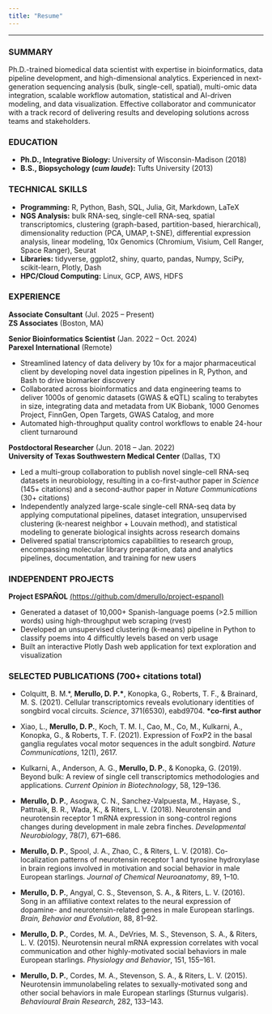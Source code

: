 ```yaml
---
title: "Resume"
---
```


***

### SUMMARY

Ph.D.-trained biomedical data scientist with expertise in bioinformatics, data pipeline development, and high-dimensional analytics. Experienced in next-generation sequencing analysis (bulk, single-cell, spatial), multi-omic data integration, scalable workflow automation, statistical and AI-driven modeling, and data visualization. Effective collaborator and communicator with a track record of delivering results and developing solutions across teams and stakeholders.

### EDUCATION

- **Ph.D., Integrative Biology:** University of Wisconsin-Madison (2018)
- **B.S., Biopsychology (*cum laude*):** Tufts University (2013)

### TECHNICAL SKILLS

- **Programming:** R, Python, Bash, SQL, Julia, Git, Markdown, LaTeX
- **NGS Analysis:** bulk RNA-seq, single-cell RNA-seq, spatial transcriptomics, clustering (graph-based, partition-based, hierarchical), dimensionality reduction (PCA, UMAP, t-SNE), differential expression analysis, linear modeling, 10x Genomics (Chromium, Visium, Cell Ranger, Space Ranger), Seurat
- **Libraries:** tidyverse, ggplot2, shiny, quarto, pandas, Numpy, SciPy, scikit-learn, Plotly, Dash
- **HPC/Cloud Computing:** Linux, GCP, AWS, HDFS

### EXPERIENCE

**Associate Consultant** (Jul. 2025 – Present)\
**ZS Associates**  (Boston, MA)

**Senior Bioinformatics Scientist** (Jan. 2022 – Oct. 2024)\
**Parexel International**  (Remote)

- Streamlined latency of data delivery by 10x for a major pharmaceutical client by developing novel data ingestion pipelines in R, Python, and Bash to drive biomarker discovery
- Collaborated across bioinformatics and data engineering teams to deliver 1000s of genomic datasets (GWAS & eQTL) scaling to terabytes in size, integrating data and metadata from UK Biobank, 1000 Genomes Project, FinnGen, Open Targets, GWAS Catalog, and more
- Automated high-throughput quality control workflows to enable 24-hour client turnaround

**Postdoctoral Researcher** (Jun. 2018 – Jan. 2022) \
**University of Texas Southwestern Medical Center**  (Dallas, TX)
  
- Led a multi-group collaboration to publish novel single-cell RNA-seq datasets in neurobiology, resulting in a co-first-author paper in *Science* (145+ citations) and a second-author paper in *Nature Communications* (30+ citations)
- Independently analyzed large-scale single-cell RNA-seq data by applying computational pipelines, dataset integration, unsupervised clustering (k-nearest neighbor + Louvain method), and statistical modeling to generate biological insights across research domains
- Delivered spatial transcriptomics capabilities to research group, encompassing molecular library preparation, data and analytics pipelines, documentation, and training for new users

### INDEPENDENT PROJECTS

**Project ESPAÑOL** [(https://github.com/dmerullo/project-espanol)](https://github.com/dmerullo/project-espanol){target="_blank"}

- Generated a dataset of 10,000+ Spanish-language poems (>2.5 million words) using high-throughput web scraping (rvest)
- Developed an unsupervised clustering (k-means) pipeline in Python to classify poems into 4 difficultly levels based on verb usage
- Built an interactive Plotly Dash web application for text exploration and visualization
  
### SELECTED PUBLICATIONS (700+ citations total)

- Colquitt, B. M.\*, <strong>Merullo, D. P.\*</strong>, Konopka, G., Roberts, T. F., & Brainard, M. S. (2021). Cellular transcriptomics reveals evolutionary identities of songbird vocal circuits. *Science*, 371(6530), eabd9704. <strong>*co-first author</strong>

- Xiao, L., **Merullo, D. P.**, Koch, T. M. I., Cao, M., Co, M., Kulkarni, A., Konopka, G., & Roberts, T. F. (2021). Expression of FoxP2 in the basal ganglia regulates vocal motor sequences in the adult songbird. *Nature Communications*, 12(1), 2617.

- Kulkarni, A., Anderson, A. G., **Merullo, D. P.**, & Konopka, G. (2019). Beyond bulk: A review of single cell transcriptomics methodologies and applications. *Current Opinion in Biotechnology*, 58, 129–136.

- **Merullo, D. P.**, Asogwa, C. N., Sanchez-Valpuesta, M., Hayase, S., Pattnaik, B. R., Wada, K., & Riters, L. V. (2018). Neurotensin and neurotensin receptor 1 mRNA expression in song-control regions changes during development in male zebra finches. *Developmental Neurobiology*, 78(7), 671–686.

- **Merullo, D. P.**, Spool, J. A., Zhao, C., & Riters, L. V. (2018). Co-localization patterns of neurotensin receptor 1 and tyrosine hydroxylase in brain regions involved in motivation and social behavior in male European starlings. *Journal of Chemical Neuroanatomy*, 89, 1–10.

- **Merullo, D. P.**, Angyal, C. S., Stevenson, S. A., & Riters, L. V. (2016). Song in an affiliative context relates to the neural expression of dopamine- and neurotensin-related genes in male European starlings. *Brain, Behavior and Evolution*, 88, 81–92.

- **Merullo, D. P.**, Cordes, M. A., DeVries, M. S., Stevenson, S. A., & Riters, L. V. (2015). Neurotensin neural mRNA expression correlates with vocal communication and other highly-motivated social behaviors in male European starlings. *Physiology and Behavior*, 151, 155–161.

- **Merullo, D. P.**, Cordes, M. A., Stevenson, S. A., & Riters, L. V. (2015). Neurotensin immunolabeling relates to sexually-motivated song and other social behaviors in male European starlings (Sturnus vulgaris). *Behavioural Brain Research*, 282, 133–143.